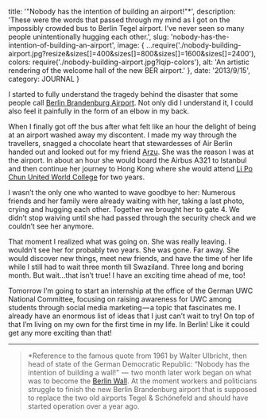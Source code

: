 
  title: '"Nobody has the intention of building an airport!"*',
  description:
    'These were the words that passed through my mind as I got on the impossibly crowded bus to Berlin Tegel airport. I’ve never seen so many people unintentionally hugging each other.',
  slug: 'nobody-has-the-intention-of-building-an-airport',
  image: {
    ...require('./nobody-building-airport.jpg?resize&sizes[]=400&sizes[]=800&sizes[]=1600&sizes[]=2400'),
    colors: require('./nobody-building-airport.jpg?lqip-colors'),
    alt: 'An artistic rendering of the welcome hall of the new BER airport.'
  },
  date: '2013/9/15',
  category: JOURNAL
}


I started to fully understand the tragedy behind the disaster that some people call [Berlin Brandenburg Airport](https://www.berlin-airport.de/en/index.php). Not only did I understand it, I could also feel it painfully in the form of an elbow in my back.

When I finally got off the bus after what felt like an hour the delight of being at an airport washed away my discontent. I made my way through the travellers, snagged a chocolate heart that stewardesses of Air Berlin handed out and looked out for my friend [Arzu](https://www.arzucanaskin.com/). She was the reason I was at the airport. In about an hour she would board the Airbus A321 to Istanbul and then continue her journey to Hong Kong where she would attend [Li Po Chun United World College](https://www.lpcuwc.edu.hk/) for two years.

I wasn’t the only one who wanted to wave goodbye to her: Numerous friends and her family were already waiting with her, taking a last photo, crying and hugging each other. Together we brought her to gate 4. We didn’t stop waiving until she had passed through the security check and we couldn’t see her anymore.

That moment I realized what was going on. She was really leaving. I wouldn’t see her for probably two years. She was gone. Far away. She would discover new things, meet new friends, and have the time of her life while I still had to wait three month till Swaziland. Three long and boring month. But wait…that isn’t true! I have an exciting time ahead of me, too!

Tomorrow I’m going to start an internship at the office of the German UWC National Committee, focusing on raising awareness for UWC among students through social media marketing — a topic that fascinates me. I already have an enormous list of ideas that I just can’t wait to try! On top of that I’m living on my own for the first time in my life. In Berlin! Like it could get any more exciting than that!

---

<Blockquote size={Blockquote.MEGA}> *Reference to the famous quote from 1961 by Walter Ulbricht, then head of state of the German Democratic Republic: “Nobody has the intention of building a wall!”  —  two month later work began on what was to become the <a href="https://en.wikipedia.org/wiki/Berlin_Wall">Berlin Wall</a>. At the moment workers and politicians struggle to finish the new Berlin Brandenburg airport that is supposed to replace the two old airports Tegel & Schönefeld and should have started operation over a year ago.</Blockquote>

